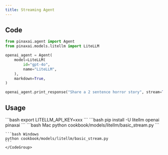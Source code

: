 ```yaml
---
title: Streaming Agent
---
```


## Code

```python cookbook/models/litellm/basic_stream.py
from pinaxai.agent import Agent
from pinaxai.models.litellm import LiteLLM

openai_agent = Agent(
    model=LiteLLM(
        id="gpt-4o",
        name="LiteLLM",
    ),
    markdown=True,
)

openai_agent.print_response("Share a 2 sentence horror story", stream=True)
```

## Usage

<Steps>
  <Snippet file="create-venv-step.mdx" />

  <Step title="Set your API key">
    ```bash
    export LITELLM_API_KEY=xxx
    ```
  </Step>

  <Step title="Install libraries">
    ```bash
    pip install -U litellm openai pinaxai
    ```
  </Step>

  <Step title="Run Agent">
    <CodeGroup>
    ```bash Mac
    python cookbook/models/litellm/basic_stream.py
    ```

    ```bash Windows
    python cookbook/models/litellm/basic_stream.py
    ```
    </CodeGroup>
  </Step>
</Steps>